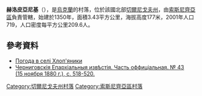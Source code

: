 {{coord|51|44|40|N|32|42|53|E|scale:100000|display=title}}

'''赫洛皮亞尼基'''（{{lang-uk|Хлоп'яники}}），是[[烏克蘭|烏克蘭]]的村落，位於該國北部[[切爾尼戈夫州|切爾尼戈夫州]]，由[[索斯尼齊亞區|索斯尼齊亞區]]負責管轄，始建於1350年，面積3.43平方公里，海拔高度177米，2001年人口719，人口密度每平方公里209.6人。

==參考資料==
* [http://weather.in.ua/ua/chernigovskaja/27348 Погода в селі Хлоп'яники] {{Wayback|url=http://weather.in.ua/ua/chernigovskaja/27348 |date=20200805082358 }}
* [https://vivaldi.nlr.ru/ap000026283/view#page=2 Черниговскія Епархіальныя извѣстія. Часть оффиціальная. № 43 (15 ноября 1880 г.), с. 518-520.] {{Wayback|url=https://vivaldi.nlr.ru/ap000026283/view#page=2 |date=20161018230305 }}

[[Category:切爾尼戈夫州村落|Category:切爾尼戈夫州村落]]
[[Category:索斯尼齊亞區村落|Category:索斯尼齊亞區村落]]


{{Chernihiv-geo-stub}}